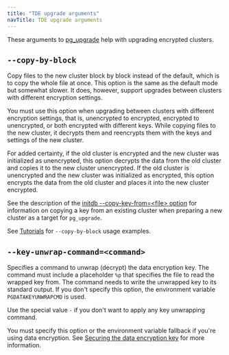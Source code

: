 ```yaml
---
title: "TDE upgrade arguments"
navTitle: TDE upgrade arguments
---
```


These arguments to [pg_upgrade](https://www.postgresql.org/docs/current/pgupgrade.html) help with upgrading encrypted clusters.

## `--copy-by-block`

Copy files to the new cluster block by block instead of the default, which is to copy the whole file at once. This option is the same as the default mode but somewhat slower. It does, however, support upgrades between clusters with different encryption settings.  
  
You must use this option when upgrading between clusters with different encryption settings, that is, unencrypted to encrypted, encrypted to unencrypted, or both encrypted with different keys. While copying files to the new cluster, it decrypts them and reencrypts them with the keys and settings of the new cluster. 
  
For added certainty, if the old cluster is encrypted and the new cluster was initialized as unencrypted, this option decrypts the data from the old cluster and copies it to the new cluster unencrypted. If the old cluster is unencrypted and the new cluster was initialized as encrypted, this option encrypts the data from the old cluster and places it into the new cluster encrypted.
  
See the description of the [initdb --copy-key-from=&lt;file> option](enabling_tde/#using-initdb-tde-options) for information on copying a key from an existing cluster when preparing a new cluster as a target for `pg_upgrade`.
  
See [Tutorials](upgrade_use_cases/#tutorials) for `--copy-by-block` usage examples. 

## `--key-unwrap-command=<command>`

Specifies a command to unwrap (decrypt) the data encryption key. The command must include a placeholder `%p` that specifies the file to read the wrapped key from. The command needs to write the unwrapped key to its standard output. If you don't specify this option, the environment variable `PGDATAKEYUNWRAPCMD` is used. 
  
Use the special value `-` if you don't want to apply any key unwrapping command. 
  
You must specify this option or the environment variable fallback if you're using data encryption. See [Securing the data encryption key](./key_stores/) for more information.
